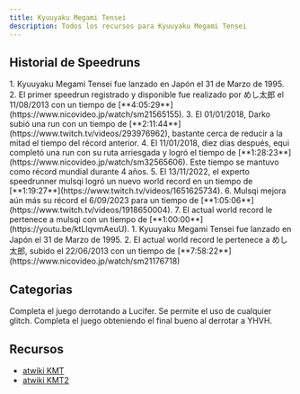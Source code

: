 ```yaml
---
title: Kyuuyaku Megami Tensei
description: Todos los recursos para Kyuuyaku Megami Tensei
---
```



<DocsHero 
    content="Kyuuyaku Megami Tensei es un port remasterizado de Megami Tensei I y Megami Tensei II del SNES con gráficos mejorados y algunas características de calidad de vida añadidas."
    srcUrl={cover}
    alt="Kyuuyaku Megami Tensei Cover"
/>

<LinkCard title="Leaderboards" href="https://www.speedrun.com/kmt" description="Ver todas las runs en Speedrun.com"/>

## Historial de Speedruns

<Tabs>
<TabItem label="Megami Tensei">
<Steps>
1. Kyuuyaku Megami Tensei fue lanzado en Japón el 31 de Marzo de 1995.
2. El primer speedrun registrado y disponible fue realizado por めし太郎 el 11/08/2013 con un tiempo de [**4:05:29**](https://www.nicovideo.jp/watch/sm21565155).
3. El 01/01/2018, Darko subió una run con un tiempo de [**2:11:44**](https://www.twitch.tv/videos/293976962), bastante cerca de reducir a la mitad el tiempo del récord anterior.
4. El 11/01/2018, diez días después, equi completó una run con su ruta arriesgada y logró el tiempo de [**1:28:23**](https://www.nicovideo.jp/watch/sm32565606). Este tiempo se mantuvo como récord mundial durante 4 años.
5. El 13/11/2022, el experto speedrunner mulsqi logró un nuevo world record en un tiempo de [**1:19:27**](https://www.twitch.tv/videos/1651625734).
6. Mulsqi mejora aún más su récord el 6/09/2023 para un tiempo de [**1:05:06**](https://www.twitch.tv/videos/1918650004).
7. El actual world record le pertenece a mulsqi con un tiempo de [**1:00:00**](https://youtu.be/ktLlqvmAeuU).
</Steps>
</TabItem>

<TabItem label="Megami Tensei II">
<Steps>
1. Kyuuyaku Megami Tensei fue lanzado en Japón el 31 de Marzo de 1995.
2. El actual world record le pertenece a めし太郎, subido el 22/06/2013 con un tiempo de [**7:58:22**](https://www.nicovideo.jp/watch/sm21176718)
</Steps>
</TabItem>
</Tabs>

## Categorias
<CardGrid>
    <Card title="Megami Tensei">Completa el juego derrotando a Lucifer. Se permite el uso de cualquier glitch.</Card>
    <Card title="Megami Tensei II">Completa el juego obteniendo el final bueno al derrotar a YHVH.</Card>
</CardGrid>

## Recursos
- [atwiki KMT](http://dds.opatil.com/kmt1/index.html)
- [atwiki KMT2](http://dds.opatil.com/kmt2/index.html)